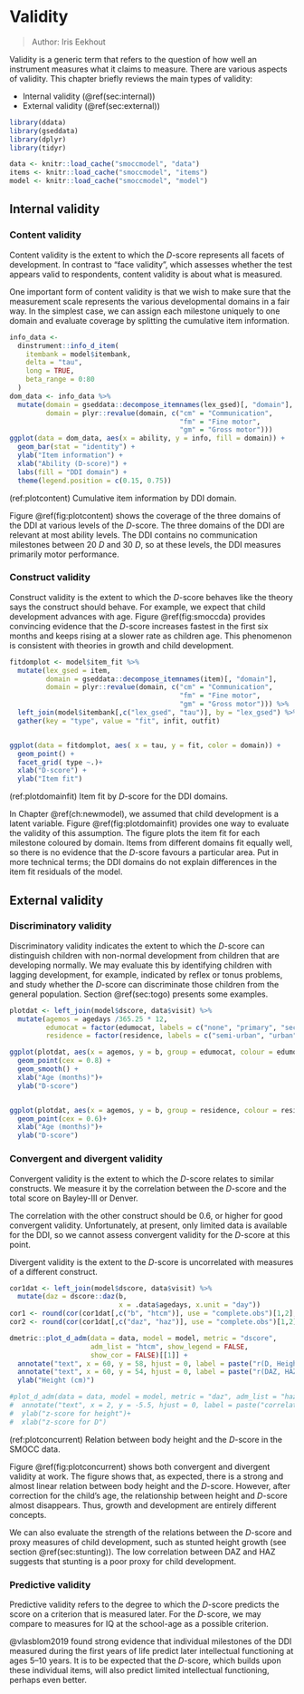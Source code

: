 # Validity {#ch:validity}

> Author: Iris Eekhout

Validity is a generic term that refers to the question of how well an instrument measures what it claims to measure. There are various aspects of validity. This chapter briefly reviews the main types of validity:

* Internal validity (\@ref(sec:internal))
* External validity (\@ref(sec:external))


```{r init07, include=FALSE}
library(ddata)
library(gseddata)
library(dplyr)
library(tidyr)
```

```{r smoccmodel7, dependson = "smoccmodel", cache = FALSE}
data <- knitr::load_cache("smoccmodel", "data")
items <- knitr::load_cache("smoccmodel", "items")
model <- knitr::load_cache("smoccmodel", "model")
```

## Internal validity {#sec:internal}

### Content validity

Content validity is the extent to which the $D$-score represents all facets of development. In contrast to "face validity", which assesses whether the test appears valid to respondents, content validity is about what is measured.

One important form of content validity is that we wish to make sure that the measurement scale represents the various developmental domains in a fair way. In the simplest case, we can assign each milestone uniquely to one domain and evaluate coverage by splitting the cumulative item information.

```{r plotcontent, fig.height=3, fig.show='hold', message=FALSE, warning=FALSE, fig.cap = '(ref:plotcontent)'}
info_data <-
  dinstrument::info_d_item(
    itembank = model$itembank,
    delta = "tau",
    long = TRUE,
    beta_range = 0:80
  )
dom_data <- info_data %>% 
  mutate(domain = gseddata::decompose_itemnames(lex_gsed)[, "domain"],
         domain = plyr::revalue(domain, c("cm" = "Communication", 
                                          "fm" = "Fine motor",
                                          "gm" = "Gross motor")))
ggplot(data = dom_data, aes(x = ability, y = info, fill = domain)) +
  geom_bar(stat = "identity") +
  ylab("Item information") +
  xlab("Ability (D-score)") + 
  labs(fill = "DDI domain") +
  theme(legend.position = c(0.15, 0.75))
```
(ref:plotcontent) Cumulative item information by DDI domain.

Figure \@ref(fig:plotcontent) shows the coverage of the three domains of the DDI at various levels of the $D$-score. The three domains of the DDI are relevant at most ability levels. The DDI contains no communication milestones between 20 $D$ and 30 $D$, so at these levels, the DDI measures primarily motor performance.

### Construct validity

Construct validity is the extent to which the $D$-score behaves like the theory says the construct should behave. For example, we expect that child development advances with age. Figure \@ref(fig:smoccda) provides convincing evidence that the $D$-score increases fastest in the first six months and keeps rising at a slower rate as children age. This phenomenon is consistent with theories in growth and child development.

```{r plotdomainfit, fig.height=6, fig.show='hold', message=FALSE, warning=FALSE, fig.cap = '(ref:plotdomainfit)'}

fitdomplot <- model$item_fit %>%
  mutate(lex_gsed = item,
         domain = gseddata::decompose_itemnames(item)[, "domain"],
         domain = plyr::revalue(domain, c("cm" = "Communication", 
                                          "fm" = "Fine motor",
                                          "gm" = "Gross motor"))) %>%
  left_join(model$itembank[,c("lex_gsed", "tau")], by = "lex_gsed") %>%
  gather(key = "type", value = "fit", infit, outfit)


ggplot(data = fitdomplot, aes( x = tau, y = fit, color = domain)) +
  geom_point() +
  facet_grid( type ~.)+
  xlab("D-score") +
  ylab("Item fit")

```
(ref:plotdomainfit) Item fit by $D$-score for the DDI domains.

In Chapter \@ref(ch:newmodel), we assumed that child development is a latent variable. Figure \@ref(fig:plotdomainfit) provides one way to evaluate the validity of this assumption. The figure plots the item fit for each milestone coloured by domain. Items from different domains fit equally well, so there is no evidence that the $D$-score favours a particular area. Put in more technical terms; the DDI domains do not explain differences in the item fit residuals of the model.

## External validity {#sec:external}

### Discriminatory validity

Discriminatory validity indicates the extent to which the $D$-score can distinguish children with non-normal development from children that are developing normally. We may evaluate this by identifying children with lagging development, for example, indicated by reflex or tonus problems, and study whether the $D$-score can discriminate those children from the general population. Section \@ref(sec:togo) presents some examples.

```{r plotdiscr, eval=FALSE, fig.height=3, fig.show='hold', message=FALSE, warning=FALSE}
plotdat <- left_join(model$dscore, data$visit) %>%
  mutate(agemos = agedays /365.25 * 12,
         edumocat = factor(edumocat, labels = c("none", "primary", "secondary", "above secondary")),
         residence = factor(residence, labels = c("semi-urban", "urban", "metropolitan")))

ggplot(plotdat, aes(x = agemos, y = b, group = edumocat, colour = edumocat))+
  geom_point(cex = 0.8) +
  geom_smooth() +
  xlab("Age (months)")+
  ylab("D-score")


ggplot(plotdat, aes(x = agemos, y = b, group = residence, colour = residence))+
  geom_point(cex = 0.6)+
  xlab("Age (months)")+
  ylab("D-score")
```


### Convergent and divergent validity

Convergent validity is the extent to which the $D$-score relates to similar constructs. We measure it by the correlation between the $D$-score and the total score on Bayley-III or Denver.

The correlation with the other construct should be 0.6, or higher for good convergent validity. Unfortunately, at present, only limited data is available for the DDI, so we cannot assess convergent validity for the $D$-score at this point.

Divergent validity is the extent to the $D$-score is uncorrelated with measures of a different construct.

```{r plotconcurrent, eval=TRUE, fig.height=6, fig.show='hold', message=FALSE, warning=FALSE, fig.cap = '(ref:plotconcurrent)'}
cor1dat <- left_join(model$dscore, data$visit) %>% 
  mutate(daz = dscore::daz(b, 
                           x = .data$agedays, x.unit = "day"))
cor1 <- round(cor(cor1dat[,c("b", "htcm")], use = "complete.obs")[1,2],2)
cor2 <- round(cor(cor1dat[,c("daz", "haz")], use = "complete.obs")[1,2],2)

dmetric::plot_d_adm(data = data, model = model, metric = "dscore", 
                    adm_list = "htcm", show_legend = FALSE,
                    show_cor = FALSE)[[1]] +
  annotate("text", x = 60, y = 58, hjust = 0, label = paste("r(D, Height) =", cor1)) +
  annotate("text", x = 60, y = 54, hjust = 0, label = paste("r(DAZ, HAZ) =", cor2)) +
  ylab("Height (cm)")

#plot_d_adm(data = data, model = model, metric = "daz", adm_list = "haz", show_legend = FALSE, show_cor = FALSE)[[1]]+
#  annotate("text", x = 2, y = -5.5, hjust = 0, label = paste("correlation =", cor2))+
#  ylab("z-score for height")+
#  xlab("z-score for D")
```
(ref:plotconcurrent) Relation between body height and the $D$-score in the SMOCC data.

Figure \@ref(fig:plotconcurrent) shows both convergent and divergent validity at work. The figure shows that, as expected, there is a strong and almost linear relation between body height and the $D$-score. However, after correction for the child's age, the relationship between height and $D$-score almost disappears. Thus, growth and development are entirely different concepts.

We can also evaluate the strength of the relations between the $D$-score and proxy measures of child development, such as stunted height growth (see section \@ref(sec:stunting)). The low correlation between DAZ and HAZ suggests that stunting is a poor proxy for child development.

### Predictive validity

Predictive validity refers to the degree to which the $D$-score predicts the score on a criterion that is measured later. For the $D$-score, we may compare to measures for IQ at the school-age as a possible criterion.

@vlasblom2019 found strong evidence that individual milestones of the DDI measured during the first years of life predict later intellectual functioning at ages 5--10 years. It is to be expected that the $D$-score, which builds upon these individual items, will also predict limited intellectual functioning, perhaps even better.
